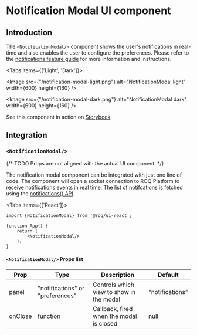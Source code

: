 
# Notification Modal UI component

## Introduction

The `<NotificationModal/>` component shows the user's notifications in real-time and also enables the user to
configure the preferences. Please refer to the [notifications feature guide](/notifications) for more
information and instructions.

<Tabs items={['Light', 'Dark']}><Tab>

<Image
src={"/notification-modal-light.png"}
alt="NotificationModal light"
width={600}
height={160}
/>

</Tab><Tab>

<Image
src={"/notification-modal-dark.png"}
alt="NotificationModal dark"
width={600}
height={160}
/>

</Tab></Tabs>

See this component in action on
[Storybook](https://ui.roq.tech/?path=/story/notifications-notificationsmodal--default).

## Integration

<DoBasicSetup />

### `<NotificationModal/>`

{/* TODO Props are not aligned with the actual UI component. */}

The notification modal component can be integrated with just one line of code. The component will open a socket
connection to ROQ Platform to receive notifications events in real time. The list of notifcations is fetched using the
[notifications() API](/notifications/api#notifications).

<Tabs items={['React']}><Tab>

```tsx
import {NotificationModal} from '@roq/ui-react';

function App() {
    return (
        <NotificationModal/>
    );
}
```

#### `<NotificationModal/>` Props list

| Prop    | Type                             | Description                              | Default         |
|---------|----------------------------------|------------------------------------------|-----------------|
| panel   | "notifications" or "preferences" | Controls which view to show in the modal | "notifications" |
| onClose | function                         | Callback, fired when the modal is closed | null            |

</Tab></Tabs>
